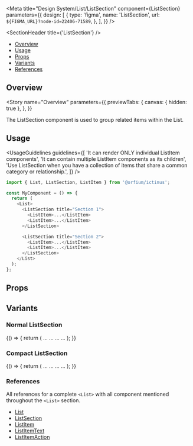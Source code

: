 
<Meta
  title="Design System/List/ListSection"
  component={ListSection}
  parameters={{
    design: [
      {
        type: 'figma',
        name: 'ListSection',
        url: `${FIGMA_URL}?node-id=22406-71589`,
      },
    ],
  }}
/>

<SectionHeader title={'ListSection'} />

- [Overview](#overview)
- [Usage](#usage)
- [Props](#props)
- [Variants](#variants)
- [References](#references)

## Overview

<Story
  name="Overview"
  parameters={{
    previewTabs: {
      canvas: { hidden: true },
    },
  }}
>
  <Typography>The ListSection component is used to group related items within the List.</Typography>
</Story>

## Usage

<UsageGuidelines
  guidelines={[
    'It can render ONLY individual ListItem components',
    'It can contain multiple ListItem components as its children',
    'Use ListSection when you have a collection of items that share a common category or relationship.',
  ]}
/>

```js
import { List, ListSection, ListItem } from '@orfium/ictinus';

const MyComponent = () => {
  return (
    <List>
      <ListSection title="Section 1">
        <ListItem>...</ListItem>
        <ListItem>...</ListItem>
      </ListSection>

      <ListSection title="Section 2">
        <ListItem>...</ListItem>
        <ListItem>...</ListItem>
      </ListSection>
    </List>
  );
};
```

## Props

<Props of={ListSection} />

## Variants

### Normal ListSection

<Preview>
  <Story name="Normal ListSection">
    <Stack>
      <Function>
        {() => {
          return (
            <List label={'ListSection'}>
              <ListSection title="Section 1">
                <ListItem>
                  <ListItemText>...</ListItemText>
                </ListItem>
                <ListItem>
                  <ListItemText>...</ListItemText>
                </ListItem>
              </ListSection>
              <ListSection title="Section 2">
                <ListItem>
                  <ListItemText>...</ListItemText>
                </ListItem>
                <ListItem>
                  <ListItemText>...</ListItemText>
                </ListItem>
              </ListSection>
            </List>
          );
        }}
      </Function>
    </Stack>
  </Story>
</Preview>

### Compact ListSection

<Preview>
  <Story name="Compact ListSection">
    <Stack>
      <Function>
        {() => {
          return (
            <List label={'ListSection'}>
              <ListSection title="Section 1" rowSize={'compact'}>
                <ListItem>
                  <ListItemText>...</ListItemText>
                </ListItem>
                <ListItem>
                  <ListItemText>...</ListItemText>
                </ListItem>
              </ListSection>
              <ListSection title="Section 2" rowSize={'compact'}>
                <ListItem>
                  <ListItemText>...</ListItemText>
                </ListItem>
                <ListItem>
                  <ListItemText>...</ListItemText>
                </ListItem>
              </ListSection>
            </List>
          );
        }}
      </Function>
    </Stack>
  </Story>
</Preview>

### References

All references for a complete `<List>` with all component mentioned throughout the `<List>` section.

- [List](?path=/docs/design-system-list-list--list)
- [ListSection](?path=/docs/design-system-list-listsection--normal-list-section)
- [ListItem](?path=/docs/design-system-list-listitem--list-item-compilations)
- [ListItemText](?path=/docs/design-system-list-listitemtext--list-item-text-normal)
- [ListItemAction](?path=/docs/design-system-list-listitemaction--page)
